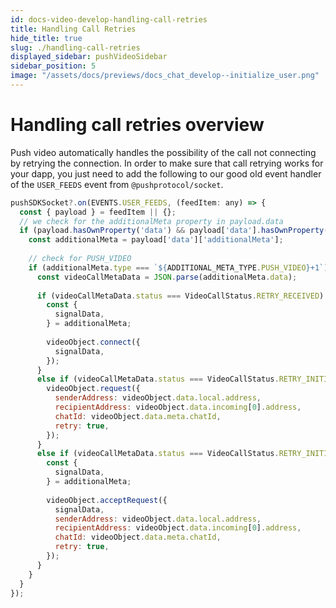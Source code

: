 ```yaml
---
id: docs-video-develop-handling-call-retries
title: Handling Call Retries
hide_title: true
slug: ./handling-call-retries
displayed_sidebar: pushVideoSidebar
sidebar_position: 5
image: "/assets/docs/previews/docs_chat_develop--initialize_user.png"
---
```


# Handling call retries overview 
Push video automatically handles the possibility of the call not connecting by retrying the connection. In order to make sure that call retrying works for your dapp, you just need to add the following to our good old event handler of the `USER_FEEDS` event from `@pushprotocol/socket`.

<head>
  <title>Handling Call Retries | Push Video | Push Documentation</title>
</head>

```jsx
pushSDKSocket?.on(EVENTS.USER_FEEDS, (feedItem: any) => {
  const { payload } = feedItem || {};
  // we check for the additionalMeta property in payload.data
  if (payload.hasOwnProperty('data') && payload['data'].hasOwnProperty('additionalMeta')) {
    const additionalMeta = payload['data']['additionalMeta'];
    
    // check for PUSH_VIDEO
    if (additionalMeta.type === `${ADDITIONAL_META_TYPE.PUSH_VIDEO}+1`){
      const videoCallMetaData = JSON.parse(additionalMeta.data);
      
      if (videoCallMetaData.status === VideoCallStatus.RETRY_RECEIVED) {
        const {
          signalData,
        } = additionalMeta;
        
        videoObject.connect({
          signalData,
        });
      }
      else if (videoCallMetaData.status === VideoCallStatus.RETRY_INITIALIZED && videoObject.isInitiator()) {
        videoObject.request({
          senderAddress: videoObject.data.local.address,
          recipientAddress: videoObject.data.incoming[0].address,
          chatId: videoObject.data.meta.chatId,
          retry: true,
        });
      }
      else if (videoCallMetaData.status === VideoCallStatus.RETRY_INITIALIZED && !videoObject.isInitiator()) {
        const {
          signalData,
        } = additionalMeta;
        
        videoObject.acceptRequest({
          signalData,
          senderAddress: videoObject.data.local.address,
          recipientAddress: videoObject.data.incoming[0].address,
          chatId: videoObject.data.meta.chatId,
          retry: true,
        });
      }
    }
  }
});
```